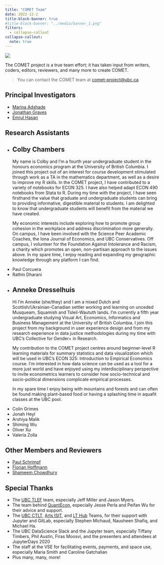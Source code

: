 ```yaml
---
title: "COMET Team"
date: 2022-12-2
title-block-banner: true
#title-block-banner: "../media/banner_1.png"
filters:
  - collapse-callout
collapse-callout:
  note: true
---
```


![](../media/banner_1.png){fig-alt="COMET project banner"}


The COMET project is a true team effort; it has taken input from writers, coders, editors, reviewers, and many more to create COMET.  

> You can contact the COMET team at [comet-project@ubc.ca](mailto:comet-project@ubc.ca)

## Principal Investigators

* [Marina Adshade](https://economics.ubc.ca/profile/marina-adshade/)
* [Jonathan Graves](https://jonathanlgraves.arts.ubc.ca/)
* [Emrul Hasan](https://economics.ubc.ca/profile/emrul-hasan/)

## Research Assistants

<ul>
<li>

::: {.callout-note icon=false}

## Colby Chambers
My name is Colby and I’m a fourth year undergraduate student in the honours economics program at the University of British Columbia. I joined this project out of an interest for course development stimulated through work as a TA in the mathematics department, as well as a desire to improve my R skills.  In the COMET project, I have contributed to a variety of notebooks for ECON 325. I have also helped adapt ECON 490 notebooks from Stata to R. During my time with the project, I have seen firsthand the value that graduate and undergraduate students can bring to providing informative, digestible material to students. I am delighted to know that undergraduate students will benefit from the material we have created.

My economic interests include exploring how to promote group cohesion in the workplace and address discrimination more generally. On campus, I have been involved with the Science Peer Academic Coaches, the Iona Journal of Economics, and UBC Conservatives. Off campus, I volunteer for the Foundation Against Intolerance and Racism, a charity which promotes an open, non-partisan approach to the issues above. In my spare time, I enjoy reading and expanding my geographic knowledge through any platform I can find.
:::
</li>
<li>Paul Corcuera</li>
<li> Rathin Dharani</li>
<li>

::: {.callout-note icon=false}
## Anneke Dresselhuis
Hi I’m Anneke (she/they) and I am a mixed Dutch and Scottish/Ukrainian-Canadian settler working and learning on unceded Musqueam, Squamish and Tsleil-Waututh lands. I’m currently a fifth year undergraduate studying Visual Art, Economics, Informatics and Business Management at the University of British Columbia. I join this project from my background in user experience design and from my research experience in data justice methodologies during my time with UBC’s Collective for Gender+ in Research.

My contribution to the COMET project centres around beginner-level R learning materials for summary statistics and data visualization which will be used in UBC’s ECON 325: Introduction to Empirical Economics course. I’m interested in how data science can be used as a tool for a more just world and have enjoyed using my interdisciplinary perspective to invite econometrics learners to consider how socio-technical and socio-political dimensions complicate empirical processes.

In my spare time I enjoy being with mountains and forests and can often be found making plant-based food or having a splashing time in aquafit classes at the UBC pool.
:::
</li>
<li> Colin Grimes</li>
<li> Jonah Heyl</li>
<li> Arshiya Malik</li>
<li> Shiming Wu</li>
<li> Oliver Xu</li>
<li> Valeria Zolla</li>
</ul>

## Other Members and Reviewers

* [Paul Schrimpf](https://economics.ubc.ca/profile/paul-schrimpf/)
* [Florian Hoffmann](https://economics.ubc.ca/profile/florian-hoffmann/)
* [Shameem Chowdhury](https://economics.ubc.ca/profile/chowdhury-shameem-mahmoud/)

## Special Thanks

* The [UBC TLEF](https://tlef.ubc.ca/) team, especially Jeff Miller and Jason Myers.
* The team behind [QuantEcon](https://quantecon.org/), especially Jesse Perla and Peifan Wu for their advice and support.
* The [UBC CTLT](https://ctlt.ubc.ca/), [Arts ISIT](https://isit.arts.ubc.ca/), and [LT Hub](https://lthub.ubc.ca/) Teams, for their support with Jupyter and GitLab, especially Stephen Michaud, Nausheen Shafiq, and Michael Ha.
* The UBC DataScience Slack and the Jupyter team, especially Tiffany Timbers, Phil Austin, Firas Moosvi, and the presenters and attendees at JupyterDays 2020
* The staff at the VSE for facilitating events, payments, and space use, especially Maria Smith and Caroline Gatchalian
* Plus many, many, more!